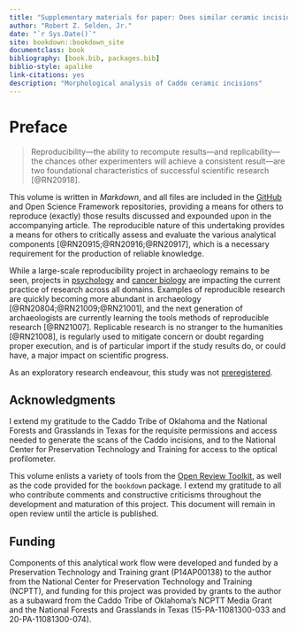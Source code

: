 ```yaml
--- 
title: "Supplementary materials for paper: Does similar ceramic incision morphology provide inference to a common toolkit?"
author: "Robert Z. Selden, Jr."
date: "`r Sys.Date()`"
site: bookdown::bookdown_site
documentclass: book
bibliography: [book.bib, packages.bib]
biblio-style: apalike
link-citations: yes
description: "Morphological analysis of Caddo ceramic incisions"
---
```


# Preface {-}

>Reproducibility—the ability to recompute results—and replicability—the chances other experimenters will achieve a consistent result—are two foundational characteristics of successful scientific research [@RN20918].

This volume is written in _Markdown_, and all files are included in the [GitHub](https://github.com/aksel-blaise/incision) and Open Science Framework repositories, providing a means for others to reproduce (exactly) those results discussed and expounded upon in the accompanying article. The reproducible nature of this undertaking provides a means for others to critically assess and evaluate the various analytical components [@RN20915;@RN20916;@RN20917], which is a necessary requirement for the production of reliable knowledge.

While a large-scale reproducibility project in archaeology remains to be seen, projects in [psychology](https://osf.io/ezcuj/) and [cancer biology](https://www.cos.io/rpcb) are impacting the current practice of research across all domains. Examples of reproducible research are quickly becoming more abundant in archaeology [@RN20804;@RN21009;@RN21001], and the next generation of archaeologists are currently learning the tools methods of reproducible research [@RN21007]. Replicable research is no stranger to the humanities [@RN21008], is regularly used to mitigate concern or doubt regarding proper execution, and is of particular import if the study results do, or could have, a major impact on scientific progress.

As an exploratory research endeavour, this study was not [preregistered](https://www.cos.io/prereg).

## Acknowledgments

I extend my gratitude to the Caddo Tribe of Oklahoma and the National Forests and Grasslands in Texas for the requisite permissions and access needed to generate the scans of the Caddo incisions, and to the National Center for Preservation Technology and Training for access to the optical profilometer. 

This volume enlists a variety of tools from the [Open Review Toolkit](https://www.openreviewtoolkit.org/), as well as the code provided for the `bookdown` package. I extend my gratitude to all who contribute comments and constructive criticisms throughout the development and maturation of this project. This document will remain in open review until the article is published.

## Funding

Components of this analytical work flow were developed and funded by a Preservation Technology and Training grant (P14AP00138) to the author from the National Center for Preservation Technology and Training (NCPTT), and funding for this project was provided by grants to the author as a subaward from the Caddo Tribe of Oklahoma's NCPTT Media Grant and the National Forests and Grasslands in Texas (15-PA-11081300-033 and 20-PA-11081300-074).
